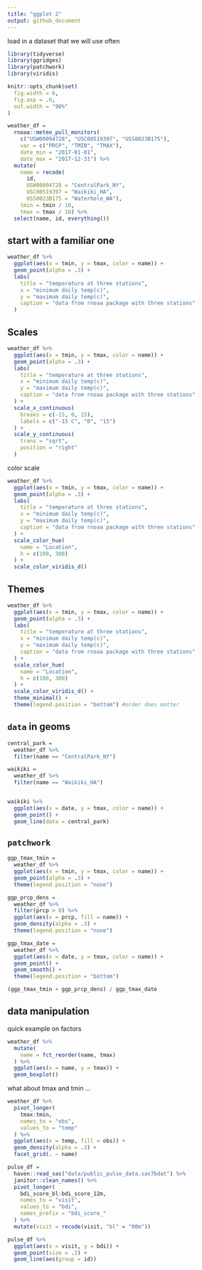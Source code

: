 ```yaml
---
title: "ggplot 2"
output: github_document
---
```

load in a dataset that we will use often

```r
library(tidyverse)
library(ggridges)
library(patchwork)
library(viridis)

knitr::opts_chunk$set(
  fig.width = 6,
  fig.asp = .6,
  out.width = "90%"
)
```

```r
weather_df = 
  rnoaa::meteo_pull_monitors(
    c("USW00094728", "USC00519397", "USS0023B17S"),
    var = c("PRCP", "TMIN", "TMAX"), 
    date_min = "2017-01-01",
    date_max = "2017-12-31") %>%
  mutate(
    name = recode(
      id, 
      USW00094728 = "CentralPark_NY", 
      USC00519397 = "Waikiki_HA",
      USS0023B17S = "Waterhole_WA"),
    tmin = tmin / 10,
    tmax = tmax / 10) %>%
  select(name, id, everything())
```

## start with a familiar one

```r
weather_df %>% 
  ggplot(aes(x = tmin, y = tmax, color = name)) +
  geom_point(alpha = .3) +
  labs(
    title = "temperature at three stations",
    x = "minimum daily temp(c)",
    y = "maximum daily temp(c)",
    caption = "data from rnoaa package with three stations"
  )
```

## Scales

```r
weather_df %>% 
  ggplot(aes(x = tmin, y = tmax, color = name)) +
  geom_point(alpha = .3) +
  labs(
    title = "temperature at three stations",
    x = "minimum daily temp(c)",
    y = "maximum daily temp(c)",
    caption = "data from rnoaa package with three stations"
  ) + 
  scale_x_continuous(
    breaks = c(-15, 0, 15),
    labels = c("-15 C", "0", "15")
  ) + 
  scale_y_continuous(
    trans = "sqrt",
    position = "right"
  )
```

color scale

```r
weather_df %>% 
  ggplot(aes(x = tmin, y = tmax, color = name)) +
  geom_point(alpha = .3) +
  labs(
    title = "temperature at three stations",
    x = "minimum daily temp(c)",
    y = "maximum daily temp(c)",
    caption = "data from rnoaa package with three stations"
  ) +
  scale_color_hue(
    name = "Location",
    h = c(100, 300)
  ) +
  scale_color_viridis_d()
```

## Themes

```r
weather_df %>% 
  ggplot(aes(x = tmin, y = tmax, color = name)) +
  geom_point(alpha = .3) +
  labs(
    title = "temperature at three stations",
    x = "minimum daily temp(c)",
    y = "maximum daily temp(c)",
    caption = "data from rnoaa package with three stations"
  ) +
  scale_color_hue(
    name = "Location",
    h = c(100, 300)
  ) +
  scale_color_viridis_d() + 
  theme_minimal() +
  theme(legend.position = "bottom") #order does matter

```


## `data` in geoms

```r
central_park = 
  weather_df %>% 
  filter(name == "CentralPark_NY")

waikiki = 
  weather_df %>% 
  filter(name == "Waikiki_HA")


waikiki %>% 
  ggplot(aes(x = date, y = tmax, color = name)) +
  geom_point() +
  geom_line(data = central_park)
```



## `patchwork`

```r
ggp_tmax_tmin = 
  weather_df %>% 
  ggplot(aes(x = tmin, y = tmax, color = name)) + 
  geom_point(alpha = .3) +
  theme(legend.position = "none")

ggp_prcp_dens = 
  weather_df %>% 
  filter(prcp > 0) %>% 
  ggplot(aes(x = prcp, fill = name)) +
  geom_density(alpha = .3) +
  theme(legend.position = "none")

ggp_tmax_date = 
  weather_df %>% 
  ggplot(aes(x = date, y = tmax, color = name)) + 
  geom_point() +
  geom_smooth() +
  theme(legend.position = "bottom")

(ggp_tmax_tmin + ggp_prcp_dens) / ggp_tmax_date
```

## data manipulation

quick example on factors

```r
weather_df %>% 
  mutate(
    name = fct_reorder(name, tmax)
  ) %>% 
  ggplot(aes(x = name, y = tmax)) +
  geom_boxplot()
```


what about tmax and tmin ...

```r
weather_df %>% 
  pivot_longer(
    tmax:tmin,
    names_to = "obs",
    values_to = "temp"
  ) %>% 
  ggplot(aes(x = temp, fill = obs)) +
  geom_density(alpha = .3) +
  facet_grid(. ~ name)
```


```r
pulse_df = 
  haven::read_sas("data/public_pulse_data.sas7bdat") %>% 
  janitor::clean_names() %>% 
  pivot_longer(
    bdi_score_bl:bdi_score_12m,
    names_to = "visit",
    values_to = "bdi",
    names_prefix = "bdi_score_"
  ) %>% 
  mutate(visit = recode(visit, "bl" = "00m"))

pulse_df %>% 
  ggplot(aes(x = visit, y = bdi)) +
  geom_point(size = .2) +
  geom_line(aes(group = id))
```


